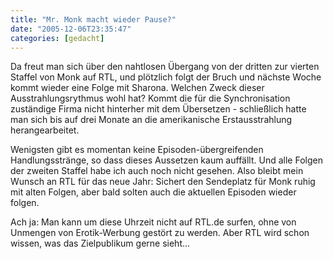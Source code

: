 ```yaml
---
title: "Mr. Monk macht wieder Pause?"
date: "2005-12-06T23:35:47"
categories: [gedacht]
---
```


Da freut man sich über den nahtlosen Übergang von der dritten zur vierten Staffel von Monk auf RTL, und plötzlich folgt der Bruch und nächste Woche kommt wieder eine Folge mit Sharona. Welchen Zweck dieser Ausstrahlungsrythmus wohl hat? Kommt die für die Synchronisation zuständige Firma nicht hinterher mit dem Übersetzen - schließlich hatte man sich bis auf drei Monate an die amerikanische Erstausstrahlung herangearbeitet.

Wenigsten gibt es momentan keine Episoden-übergreifenden Handlungsstränge, so dass dieses Aussetzen kaum auffällt. Und alle Folgen der zweiten Staffel habe ich auch noch nicht gesehen. Also bleibt mein Wunsch an RTL für das neue Jahr: Sichert den Sendeplatz für Monk ruhig mit alten Folgen, aber bald solten auch die aktuellen Episoden wieder folgen.

Ach ja: Man kann um diese Uhrzeit nicht auf RTL.de surfen, ohne von Unmengen von Erotik-Werbung gestört zu werden. Aber RTL wird schon wissen, was das Zielpublikum gerne sieht...
